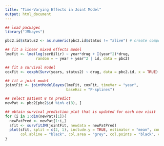 ```yaml
---
title: "Time-Varying Effects in Joint Model"
output: html_document
---
```



```r

## load packages
library("JMbayes")

pbc2.id$status2 <- as.numeric(pbc2.id$status != "alive") # create composite event

## fit a linear mixed effects model
lmeFit <- lme(log(serBilir) ~ year*drug + I(year^2)*drug, 
              random = ~ year + year^2 | id, data = pbc2)

## fit a survival model
coxFit <- coxph(Surv(years, status2) ~ drug, data = pbc2.id, x = TRUE)

## fit a joint model
jointFit <- jointModelBayes(lmeFit, coxFit, timeVar = "year",
                            baseHaz = "P-splines")

## select patient 8 to predict
newPat <- pbc2[pbc2$id %in% c(8), ]

## obtain survival prediction plot that is updated for each new visit
for (i in 1:dim(newPat)[1]){
  newPatPred <- newPat[1:i,]
  sfit <- survfitJM(jointFit, newdata = newPatPred)
  plot(sfit, split = c(2, 1), include.y = TRUE, estimator = "mean", conf.int = TRUE, fill.area = TRUE, lwd = 3, pch = 16, 
       col.abline = "black", col.area = "grey", col.points = "black", cex.axis.z = 1, cex.lab.z = 1)
}

```
